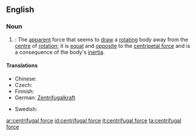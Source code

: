 ==English==

{{wikipedia}}
===Noun===
{{en-noun|sg=[[centrifugal]] [[force]]}}
# {{physics}}: The [[apparent]] force that seems to [[draw]] a [[rotating]] body away from the [[centre]] of [[rotation]]; it is [[equal]] and [[opposite]] to the [[centripetal force]] and is a consequence of the body's [[inertia]].

====Translations====
{{trans-top|a force}}
* Chinese: {{t|cmn|離心力|sc=Hani|xs=Mandarin}}
* Czech: {{t-|cs|odstředivá síla|f}}
* Finnish: {{t-|fi|keskipakoisvoima}}
* German: [[Zentrifugalkraft]] {{f}}
{{trans-mid}}
* Swedish: {{t+|sv|centrifugalkraft|c}}
{{trans-bottom}}

[[ar:centrifugal force]]
[[id:centrifugal force]]
[[it:centrifugal force]]
[[ta:centrifugal force]]